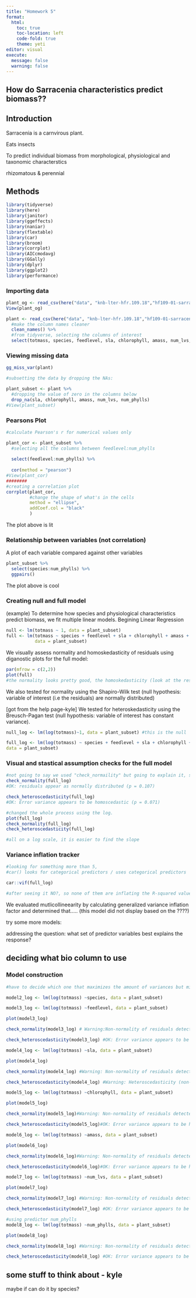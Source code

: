 ```yaml
---
title: "Homework 5"
format: 
  html:
    toc: true
    toc-location: left
    code-fold: true 
    theme: yeti 
editor: visual
execute: 
  message: false 
  warning: false 
---
```


## How do Sarracenia characteristics predict biomass??

## Introduction

Sarracenia is a carnvirous plant.

Eats insects

To predict individual biomass from morphological, physiological and taxonomic characterstics

rhizomatous & perennial

## Methods

```r
library(tidyverse)
library(here)
library(janitor)
library(ggeffects)
library(naniar)
library(flextable)
library(car)
library(broom)
library(corrplot)
library(AICcmodavg)
library(GGally)
library(dplyr)
library(ggplot2)
library(performance)
```

### Importing data

```r
plant_og <- read_csv(here("data", "knb-lter-hfr.109.18","hf109-01-sarracenia.csv"))
View(plant_og)
```

```r
plant <- read_csv(here("data", "knb-lter-hfr.109.18","hf109-01-sarracenia.csv")) %>% 
  #make the column names cleaner
  clean_names() %>% 
  #from tidyverse, selecting the columns of interest 
  select(totmass, species, feedlevel, sla, chlorophyll, amass, num_lvs, num_phylls)
```

### Viewing missing data

```r
gg_miss_var(plant)
```

```r
#subsetting the data by dropping the NAs: 

plant_subset <- plant %>%  
  #dropping the value of zero in the columns below
  drop_na(sla, chlorophyll, amass, num_lvs, num_phylls)
#View(plant_subset)
```

### Pearsons Plot

```r
#calculate Pearson's r for numerical values only

plant_cor <- plant_subset %>% 
  #selecting all the columns between feedlevel:num_phylls
  
  select(feedlevel:num_phylls) %>% 
  
  cor(method = "pearson")
#View(plant_cor)
########
#creating a correlation plot 
corrplot(plant_cor, 
         #change the shape of what's in the cells 
         method = "ellipse",
         addCoef.col = "black"
         )
```

The plot above is lit

### Relationship between variables (not correlation)

A plot of each variable compared against other variables

```r
plant_subset %>% 
  select(species:num_phylls) %>% 
  ggpairs()
```

The plot above is cool

### Creating null and full model

(example) To determine how species and physiological characteristics predict biomass, we fit multiple linear models. Begining Linear Regression

```r
null <- lm(totmass ~ 1, data = plant_subset) 
full <- lm(totmass ~ species + feedlevel + sla + chlorophyll + amass + num_lvs + num_phylls, 
           data = plant_subset)
```

We visually assess normality and homoskedasticity of residuals using diganostic plots for the full model:

```r
par(mfrow = c(2,2))
plot(full)
#the normality looks pretty good, the homoskedasticity (look at the residuals vs fitted plot), the red line is pretty flat and the residuals are spread out are randomly distributed at the end but are clumped at the beginning, THUS they are heterskedasticity because its not constantly the same thing!
```

We also tested for normality using the Shapiro-Wilk test (null hypothesis: variable of interest (i.e the residuals) are normally distributed)

\[got from the help page-kyle\] We tested for heteroskedasticity using the Breusch-Pagan test (null hypothesis: variable of interest has constant variance).

```r
null_log <- lm(log(totmass)~1, data = plant_subset) #this is the null 

full_log <- lm(log(totmass) ~ species + feedlevel + sla + chlorophyll + amass + num_lvs + num_phylls,  
data = plant_subset)
```

### Visual and stastical assumption checks for the full model

```r
#not going to say we used "check_normaility" but going to explain it, so by using the help function tab we are going to say what we did. 
check_normality(full_log)
#OK: residuals appear as normally distributed (p = 0.107)

check_heteroscedasticity(full_log)
#OK: Error variance appears to be homoscedastic (p = 0.071)
```

```r
#changed the whole process using the log. 
plot(full_log)
check_normality(full_log)
check_heteroscedasticity(full_log)

#all on a log scale, it is easier to find the slope

```

### Variance inflation tracker 

```r
#looking for something more than 5, 
#car() looks for categorical predictors / uses categorical predictors 

car::vif(full_log)

#after seeing it NO?, so none of them are inflating the R-squared values, if have a bunch of predictors that are related with eachother, that bumps up the r-squared, makes it very complicated. 
```

We evaluated mutlicollineearity by calculating generalized variance inflation factor and determined that..... (this model did not display based on the ????)

try some more models:

addressing the question: what set of predictor variables best explains the response?

## deciding what bio column to use

### Model construction 

```r
#have to decide which one that maximizes the amount of variances but minimizes the complexity, that's why with plants, you have to know the biological decisions that impact biomass, in homework have to explain biologically 

model2_log <- lm(log(totmass) ~species, data = plant_subset)

```

```r
model3_log <- lm(log(totmass) ~feedlevel, data = plant_subset)

plot(model3_log)

check_normality(model3_log) # Warning:Non-normality of residuals detected (p = 0.018)

check_heteroscedasticity(model3_log) #OK: Error variance appears to be homoscedastic (p = 0.261)

```

```r
model4_log <- lm(log(totmass) ~sla, data = plant_subset)

plot(model4_log)

check_normality(model4_log) #Warning: Non-normality of residuals detected (p = 0.002).

check_heteroscedasticity(model4_log) #Warning: Heteroscedasticity (non-constant error variance) detected (p = 0.031).

```

```r

model5_log <- lm(log(totmass) ~chlorophyll, data = plant_subset)

plot(model5_log)

check_normality(model5_log)#Warning: Non-normality of residuals detected (p = 0.002).

check_heteroscedasticity(model5_log)#OK: Error variance appears to be homoscedastic (p = 0.546).
```

```r
model6_log <- lm(log(totmass) ~amass, data = plant_subset)

plot(model6_log)

check_normality(model6_log)#Warning: Non-normality of residuals detected (p = 0.002).

check_heteroscedasticity(model6_log)#OK: Error variance appears to be homoscedastic (p = 0.628).
```

```r
model7_log <- lm(log(totmass) ~num_lvs, data = plant_subset)

plot(model7_log)

check_normality(model7_log) #Warning: Non-normality of residuals detected (p = 0.002).

check_heteroscedasticity(model7_log) #OK: Error variance appears to be homoscedastic (p = 0.370).

```

```r
#using predictor num_phylls
model8_log <- lm(log(totmass) ~num_phylls, data = plant_subset)

plot(model8_log)

check_normality(model8_log) #Warning: Non-normality of residuals detected (p = 0.028).

check_heteroscedasticity(model8_log) #OK: Error variance appears to be homoscedastic (p = 0.138).
```











## some stuff to think about - kyle

maybe if can do it by species?
